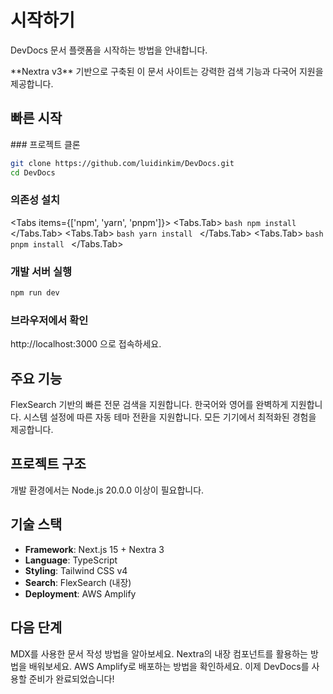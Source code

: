 
# 시작하기

DevDocs 문서 플랫폼을 시작하는 방법을 안내합니다.

<Callout type="info">
  **Nextra v3** 기반으로 구축된 이 문서 사이트는 강력한 검색 기능과 다국어 지원을 제공합니다.
</Callout>

## 빠른 시작

<Steps>
### 프로젝트 클론
 
```bash
git clone https://github.com/luidinkim/DevDocs.git
cd DevDocs
```

### 의존성 설치

<Tabs items={['npm', 'yarn', 'pnpm']}>
  <Tabs.Tab>
    ```bash
    npm install
    ```
  </Tabs.Tab>
  <Tabs.Tab>
    ```bash
    yarn install
    ```
  </Tabs.Tab>
  <Tabs.Tab>
    ```bash
    pnpm install
    ```
  </Tabs.Tab>
</Tabs>

### 개발 서버 실행

```bash
npm run dev
```

### 브라우저에서 확인

http://localhost:3000 으로 접속하세요.
</Steps>

## 주요 기능

<Cards>
  <Cards.Card title="🔍 강력한 검색" href="/documentation">
    FlexSearch 기반의 빠른 전문 검색을 지원합니다.
  </Cards.Card>
  <Cards.Card title="🌐 다국어 지원" href="/documentation">
    한국어와 영어를 완벽하게 지원합니다.
  </Cards.Card>
  <Cards.Card title="🌙 다크 모드" href="/documentation">
    시스템 설정에 따른 자동 테마 전환을 지원합니다.
  </Cards.Card>
  <Cards.Card title="📱 반응형 디자인" href="/documentation">
    모든 기기에서 최적화된 경험을 제공합니다.
  </Cards.Card>
</Cards>

## 프로젝트 구조

<FileTree>
  <FileTree.Folder name="pages" defaultOpen>
    <FileTree.File name="_app.tsx" />
    <FileTree.File name="index.mdx" />
    <FileTree.Folder name="documentation" defaultOpen>
      <FileTree.File name="frontend.mdx" />
      <FileTree.File name="backend.mdx" />
      <FileTree.File name="database.mdx" />
    </FileTree.Folder>
    <FileTree.Folder name="analytics">
      <FileTree.File name="game-analytics.mdx" />
      <FileTree.File name="web-analytics.mdx" />
    </FileTree.Folder>
  </FileTree.Folder>
  <FileTree.Folder name="public">
    <FileTree.File name="favicon.ico" />
  </FileTree.Folder>
  <FileTree.File name="next.config.mjs" />
  <FileTree.File name="theme.config.tsx" />
</FileTree>

<Callout type="warning">
  개발 환경에서는 Node.js 20.0.0 이상이 필요합니다.
</Callout>

## 기술 스택

- **Framework**: Next.js 15 + Nextra 3
- **Language**: TypeScript
- **Styling**: Tailwind CSS v4
- **Search**: FlexSearch (내장)
- **Deployment**: AWS Amplify

## 다음 단계

<Cards>
  <Cards.Card title="문서 작성하기" href="/documentation" arrow>
    MDX를 사용한 문서 작성 방법을 알아보세요.
  </Cards.Card>
  <Cards.Card title="컴포넌트 활용" href="/documentation/frontend" arrow>
    Nextra의 내장 컴포넌트를 활용하는 방법을 배워보세요.
  </Cards.Card>
  <Cards.Card title="배포하기" href="/documentation/devops" arrow>
    AWS Amplify로 배포하는 방법을 확인하세요.
  </Cards.Card>
</Cards>

<Callout type="success" emoji="🎉">
  이제 DevDocs를 사용할 준비가 완료되었습니다!
</Callout>